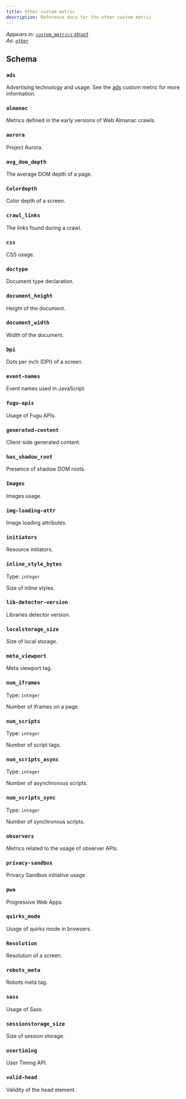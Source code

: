 ```yaml
---
title: Other custom metric
description: Reference docs for the other custom metric
---
```


_Appears in: [`custom_metrics` struct](/reference/structs/custom-metrics/)_\
_As: [`other`](/reference/structs/custom-metrics/#other)_

## Schema

### `ads`

Advertising technology and usage. See the [ads](/reference/custom-metrics/ads/) custom metric for more information.

### `almanac`

Metrics defined in the early versions of Web Almanac crawls.

### `aurora`

Project Aurora.

### `avg_dom_depth`

The average DOM depth of a page.

### `Colordepth`

Color depth of a screen.

### `crawl_links`

The links found during a crawl.

### `css`

CSS usage.

### `doctype`

Document type declaration.

### `document_height`

Height of the document.

### `document_width`

Width of the document.

### `Dpi`

Dots per inch (DPI) of a screen.

### `event-names`

Event names used in JavaScript.

### `fugu-apis`

Usage of Fugu APIs.

### `generated-content`

Client-side generated content.

### `has_shadow_root`

Presence of shadow DOM roots.

### `Images`

Images usage.

### `img-loading-attr`

Image loading attributes.

### `initiators`

Resource initiators.

### `inline_style_bytes`

Type: `integer`

Size of inline styles.

### `lib-detector-version`

Libraries detector version.

### `localstorage_size`

Size of local storage.

### `meta_viewport`

Meta viewport tag.

### `num_iframes`

Type: `integer`

Number of iframes on a page.

### `num_scripts`

Type: `integer`

Number of script tags.

### `num_scripts_async`

Type: `integer`

Number of asynchronous scripts.

### `num_scripts_sync`

Type: `integer`

Number of synchronous scripts.

### `observers`

Metrics related to the usage of observer APIs.

### `privacy-sandbox`

Privacy Sandbox initiative usage.

### `pwa`

Progressive Web Apps.

### `quirks_mode`

Usage of quirks mode in browsers.

### `Resolution`

Resolution of a screen.

### `robots_meta`

Robots meta tag.

### `sass`

Usage of Sass.

### `sessionstorage_size`

Size of session storage.

### `usertiming`

User Timing API.

### `valid-head`

Validity of the head element.
